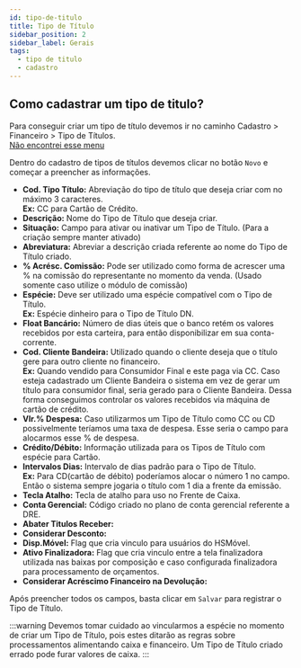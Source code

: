 ```yaml
---
id: tipo-de-titulo
title: Tipo de Título
sidebar_position: 2
sidebar_label: Gerais
tags:
  - tipo de titulo
  - cadastro
---
```


## Como cadastrar um tipo de titulo?

Para conseguir criar um tipo de título devemos ir no caminho <highlight bgColor="#54638c">Cadastro > Financeiro > Tipo de Títulos</highlight>. <br/> [Não encontrei esse menu](/docs/intro/comecando#não-encontrei-o-menu-desejado)

Dentro do cadastro de tipos de títulos devemos clicar no botão `Novo` e começar a preencher as informações.

- **Cod. Tipo Título:** Abreviação do tipo de título que deseja criar com no máximo 3 caracteres. <br/>**Ex:** <colorText>CC para Cartão de Crédito.</colorText>
- **Descrição:** Nome do Tipo de Título que deseja criar.
- **Situação:** Campo para ativar ou inativar um Tipo de Título. (Para a criação sempre manter ativado)
- **Abreviatura:** Abreviar a descrição criada referente ao nome do Tipo de Título criado.
- **% Acrésc. Comissão:** Pode ser utilizado como forma de acrescer uma % na comissão do representante no momento da venda. (Usado somente caso utilize o módulo de comissão)
- **Espécie:** Deve ser utilizado uma espécie compatível com o Tipo de Título. <br/>**Ex:** <colorText>Espécie dinheiro para o Tipo de Título DN.</colorText>
- **Float Bancário:** Número de dias úteis que o banco retém os valores recebidos por esta carteira, para então disponibilizar em sua conta-corrente.
- **Cod. Cliente Bandeira:** Utilizado quando o cliente deseja que o título gere para outro cliente no financeiro. <br/>**Ex:** <colorText>Quando vendido para Consumidor Final e este paga via CC. Caso esteja cadastrado um Cliente Bandeira o sistema em vez de gerar um título para consumidor final, seria gerado para o Cliente Bandeira. Dessa forma conseguimos controlar os valores recebidos via máquina de cartão de crédito.</colorText>
- **Vlr.% Despesa:** Caso utilizarmos um Tipo de Título como CC ou CD possivelmente teríamos uma taxa de despesa. Esse seria o campo para alocarmos esse % de despesa.
- **Crédito/Débito:** Informação utilizada para os Tipos de Título com espécie para Cartão.
- **Intervalos Dias:** Intervalo de dias padrão para o Tipo de Título. <br/>**Ex:** <colorText>Para CD(cartão de débito) poderíamos alocar o número 1 no campo. Então o sistema sempre jogaria o título com 1 dia a frente da emissão.</colorText>
- **Tecla Atalho:** Tecla de atalho para uso no Frente de Caixa.
- **Conta Gerencial:** Código criado no plano de conta gerencial referente a DRE.
- **Abater Titulos Receber:**
- **Considerar Desconto:**
- **Disp.Móvel:** Flag que cria vinculo para usuários do HSMóvel.
- **Ativo Finalizadora:** Flag que cria vinculo entre a tela finalizadora utilizada nas baixas por composição e caso configurada finalizadora para processamento de orçamentos.
- **Considerar Acréscimo Financeiro na Devolução:**

Após preencher todos os campos, basta clicar em `Salvar` para registrar o Tipo de Título.

:::warning
Devemos tomar cuidado ao vincularmos a espécie no momento de criar um Tipo de Título, pois estes ditarão as regras sobre processamentos alimentando caixa e financeiro. Um Tipo de Título criado errado pode furar valores de caixa.
:::

